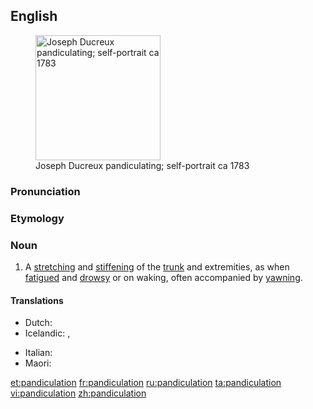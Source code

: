 ==English==
[[Image:Ducreuxyawn.jpg|thumb|200px|right|Joseph Ducreux pandiculating; self-portrait ca 1783]]

===Pronunciation===
{{rhymes|eɪʃən}}

===Etymology===
{{suffix|pandiculate|ion}}

===Noun===
{{en-noun}}

# A [[stretch]]ing and [[stiffen]]ing of the [[trunk]] and extremities, as when [[fatigue]]d and [[drowsy]] or on waking, often accompanied by [[yawn]]ing.

====Translations====
{{trans-top|stretching and stiffening of the trunk and extremities as when fatigued and drowsy}}
* Dutch: {{t-|nl|zich uitrekken}}
* Icelandic: {{t-|is|syfjuteygjur|f-p}}, {{t-|is|morgunteygjur|f-p}}
{{trans-mid}}
* Italian: {{t-|it|stendersi}}
* Maori: {{t-|mi|taiaroa}}
{{trans-bottom}}

{{Webster 1913}}
[[et:pandiculation]]
[[fr:pandiculation]]
[[ru:pandiculation]]
[[ta:pandiculation]]
[[vi:pandiculation]]
[[zh:pandiculation]]